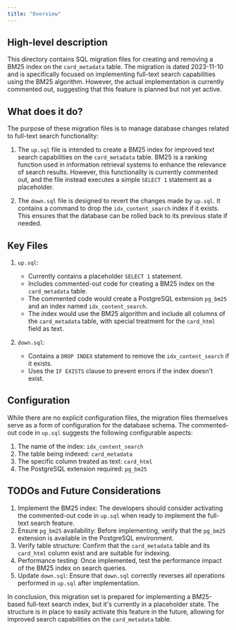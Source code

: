 ```yaml
---
title: "Overview"
---
```


## High-level description
This directory contains SQL migration files for creating and removing a BM25 index on the `card_metadata` table. The migration is dated 2023-11-10 and is specifically focused on implementing full-text search capabilities using the BM25 algorithm. However, the actual implementation is currently commented out, suggesting that this feature is planned but not yet active.

## What does it do?
The purpose of these migration files is to manage database changes related to full-text search functionality:

1. The `up.sql` file is intended to create a BM25 index for improved text search capabilities on the `card_metadata` table. BM25 is a ranking function used in information retrieval systems to enhance the relevance of search results. However, this functionality is currently commented out, and the file instead executes a simple `SELECT 1` statement as a placeholder.

2. The `down.sql` file is designed to revert the changes made by `up.sql`. It contains a command to drop the `idx_content_search` index if it exists. This ensures that the database can be rolled back to its previous state if needed.

## Key Files

1. `up.sql`:
   - Currently contains a placeholder `SELECT 1` statement.
   - Includes commented-out code for creating a BM25 index on the `card_metadata` table.
   - The commented code would create a PostgreSQL extension `pg_bm25` and an index named `idx_content_search`.
   - The index would use the BM25 algorithm and include all columns of the `card_metadata` table, with special treatment for the `card_html` field as text.

2. `down.sql`:
   - Contains a `DROP INDEX` statement to remove the `idx_content_search` if it exists.
   - Uses the `IF EXISTS` clause to prevent errors if the index doesn't exist.

## Configuration
While there are no explicit configuration files, the migration files themselves serve as a form of configuration for the database schema. The commented-out code in `up.sql` suggests the following configurable aspects:

1. The name of the index: `idx_content_search`
2. The table being indexed: `card_metadata`
3. The specific column treated as text: `card_html`
4. The PostgreSQL extension required: `pg_bm25`

## TODOs and Future Considerations
1. Implement the BM25 index: The developers should consider activating the commented-out code in `up.sql` when ready to implement the full-text search feature.
2. Ensure `pg_bm25` availability: Before implementing, verify that the `pg_bm25` extension is available in the PostgreSQL environment.
3. Verify table structure: Confirm that the `card_metadata` table and its `card_html` column exist and are suitable for indexing.
4. Performance testing: Once implemented, test the performance impact of the BM25 index on search queries.
5. Update `down.sql`: Ensure that `down.sql` correctly reverses all operations performed in `up.sql` after implementation.

In conclusion, this migration set is prepared for implementing a BM25-based full-text search index, but it's currently in a placeholder state. The structure is in place to easily activate this feature in the future, allowing for improved search capabilities on the `card_metadata` table.